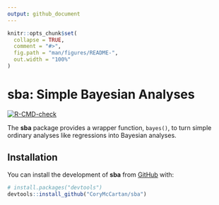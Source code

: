 ```yaml
---
output: github_document
---
```


<!-- README.md is generated from README.Rmd. Please edit that file -->

```r
knitr::opts_chunk$set(
  collapse = TRUE,
  comment = "#>",
  fig.path = "man/figures/README-",
  out.width = "100%"
)
```

# **sba**: Simple Bayesian Analyses

<!-- badges: start -->
  [![R-CMD-check](https://github.com/CoryMcCartan/sba/workflows/R-CMD-check/badge.svg)](https://github.com/CoryMcCartan/sba/actions)
<!-- badges: end -->

The **sba** package provides a wrapper function, `bayes()`, to turn simple
ordinary analyses like regressions into Bayesian analyses.

## Installation

You can install the development of **sba** from [GitHub](https://github.com/) with:

``` r
# install.packages("devtools")
devtools::install_github("CoryMcCartan/sba")
```

